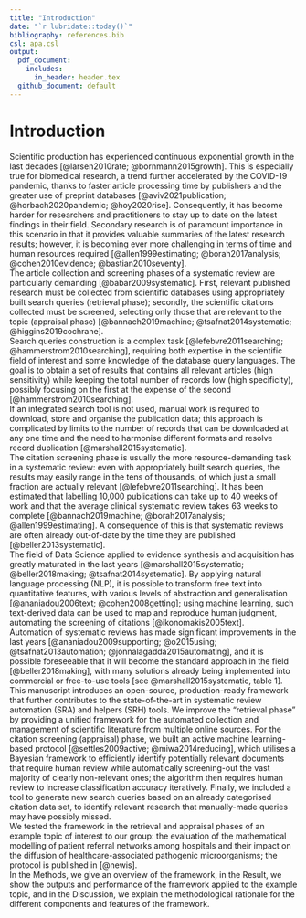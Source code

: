 ```yaml
---
title: "Introduction"
date: "`r lubridate::today()`"
bibliography: references.bib
csl: apa.csl
output:
  pdf_document:
    includes:
      in_header: header.tex
  github_document: default
---
```


# Introduction

Scientific production has experienced continuous exponential growth in the last decades [@larsen2010rate; @bornmann2015growth].
This is especially true for biomedical research, a trend further accelerated by the COVID-19 pandemic, thanks to faster article processing time by publishers and the greater use of preprint databases [@aviv2021publication; @horbach2020pandemic; @hoy2020rise].
Consequently, it has become harder for researchers and practitioners to stay up to date on the latest findings in their field.
Secondary research is of paramount importance in this scenario in that it provides valuable summaries of the latest research results;
however, it is becoming ever more challenging in terms of time and human resources required [@allen1999estimating; @borah2017analysis; @cohen2010evidence; @bastian2010seventy].\
The article collection and screening phases of a systematic review are particularly demanding [@babar2009systematic].
First, relevant published research must be collected from scientific databases using appropriately built search queries (retrieval phase); secondly, the scientific citations collected must be screened, selecting only those that are relevant to the topic (appraisal phase) [@bannach2019machine; @tsafnat2014systematic; @higgins2019cochrane].\
Search queries construction is a complex task [@lefebvre2011searching; @hammerstrom2010searching], requiring both expertise in the scientific field of interest and some knowledge of the database query languages.
The goal is to obtain a set of results that contains all relevant articles (high sensitivity) while keeping the total number of records low (high specificity),
possibly focusing on the first at the expense of the second [@hammerstrom2010searching].\
If an integrated search tool is not used, manual work is required to download, store and organise the publication data;
this approach is complicated by limits to the number of records that can be downloaded at any one time and the need to harmonise different formats and resolve record duplication [@marshall2015systematic].\
The citation screening phase is usually the more resource-demanding task in a systematic review:
even with appropriately built search queries, the results may easily range in the tens of thousands, of which just a small fraction are actually relevant [@lefebvre2011searching].
It has been estimated that labelling 10,000 publications can take up to 40 weeks of work and that the average clinical systematic review takes 63 weeks to complete [@bannach2019machine; @borah2017analysis; @allen1999estimating].
A consequence of this is that systematic reviews are often already out-of-date by the time they are published [@beller2013systematic].\
The field of Data Science applied to evidence synthesis and acquisition has greatly maturated in the last years [@marshall2015systematic; @beller2018making; @tsafnat2014systematic].
By applying natural language processing (NLP), it is possible to transform free text into quantitative features, with various levels of abstraction and generalisation [@ananiadou2006text; @cohen2008getting];
using machine learning, such text-derived data can be used to map and reproduce human judgment, automating the screening of citations [@ikonomakis2005text].\
Automation of systematic reviews has made significant improvements in the last years [@ananiadou2009supporting; @o2015using; @tsafnat2013automation; @jonnalagadda2015automating], and it is possible foreseeable that it will become the standard approach in the field [@beller2018making], with many solutions already being implemented into commercial or free-to-use tools [see @marshall2015systematic, table 1].\
This manuscript introduces an open-source, production-ready framework that further contributes to the state-of-the-art in systematic review automation (SRA) and helpers (SRH) tools.
We improve the "retrieval phase" by providing a unified framework for the automated collection and management of scientific literature from multiple online sources.
For the citation screening (appraisal) phase, we built an active machine learning-based protocol [@settles2009active; @miwa2014reducing],
which utilises a Bayesian framework to efficiently identify potentially relevant documents that require human review while automatically screening-out the vast majority of clearly non-relevant ones;
the algorithm then requires human review to increase classification accuracy iteratively.
Finally, we included a tool to generate new search queries based on an already categorised citation data set, to identify relevant research that manually-made queries may have possibly missed.\
We tested the framework in the retrieval and appraisal phases of an example topic of interest to our group:
the evaluation of the mathematical modelling of patient referral networks among hospitals and their impact on the diffusion of healthcare-associated pathogenic microorganisms;
the protocol is published in [@newis].\
In the Methods, we give an overview of the framework,
in the Result, we show the outputs and performance of the framework applied to the example topic,
and in the Discussion, we explain the methodological rationale for the different components and features of the framework.\
